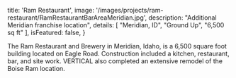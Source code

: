 
  title: 'Ram Restaurant',
  image: '/images/projects/ram-restaurant/RamRestaurantBarAreaMeridian.jpg',
  description: "Additional Meridian franchise location",
  details: [
    "Meridian, ID",
    "Ground Up",
    "6,500 sq ft"
  ],
  isFeatured: false,
}


The Ram Restaurant and Brewery in Meridian, Idaho, is a 6,500 square foot building located on Eagle Road. Construction included a kitchen, restaurant, bar, and site work. VERTICAL also completed an extensive remodel of the Boise Ram location.